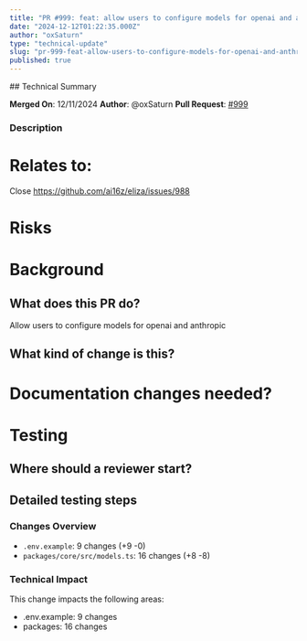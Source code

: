 ```yaml
---
title: "PR #999: feat: allow users to configure models for openai and anthropic"
date: "2024-12-12T01:22:35.000Z"
author: "oxSaturn"
type: "technical-update"
slug: "pr-999-feat-allow-users-to-configure-models-for-openai-and-anthropic"
published: true
---
```


<DiscussionSection>
## Technical Summary

**Merged On**: 12/11/2024
**Author**: @oxSaturn
**Pull Request**: [#999](https://github.com/ai16z/eliza/pull/999)

### Description
<!-- Use this template by filling in information and copy and pasting relevant items out of the html comments. -->

# Relates to:

<!-- LINK TO ISSUE OR TICKET -->
Close https://github.com/ai16z/eliza/issues/988

<!-- This risks section is to be filled out before final review and merge. -->

# Risks

<!--
Low, medium, large. List what kind of risks, and what could be effected.
-->

# Background

## What does this PR do?

Allow users to configure models for openai and anthropic

## What kind of change is this?

<!--
Bug fixes (non-breaking change which fixes an issue)
Improvements (misc. changes to existing features)
Features (non-breaking change which adds functionality)
Updates (new versions of included code)
-->

<!-- This "Why" section is most relevant if there is no linked issue explaining why. If there is a related issue it might make sense to skip this why section. -->
<!--
## Why are we doing this? Any context or related work?
-->

# Documentation changes needed?

<!--
My changes do not require a change to the project documentation.
My changes require a change to the project documentation.
If a docs change is needed: I have updated the documentation accordingly.
-->

<!-- Please show how you tested the PR. This will really help if the PR needs to be retested, and probably help the PR get merged quicker. -->

# Testing

## Where should a reviewer start?

## Detailed testing steps

<!--
None, automated tests are fine.
-->

<!--
- As [anon/admin], go to [link]
  - [do action]
  - verify [result]
-->

<!-- If there is a UI change, please include before and after screenshots or videos. This will speed up PRs being merged. It is extra nice to annotate screenshots with arrows or boxes pointing out the differences. -->
<!--
## Screenshots
### Before
### After
-->

<!-- If there is anything about the deploy, please make a note. -->
<!--
# Deploy Notes
-->

<!--  Copy and paste commandline output. -->
<!--
## Database changes
-->

<!--  If there is something more than the automated steps, please specifiy deploy instructions. -->
<!--
## Deployment instructions
-->

<!-- If you are on Discord, please join https://discord.gg/ai16z and state your Discord username here for contribute role and join us in #development-feed -->
<!--
## Discord username

-->


### Changes Overview
- `.env.example`: 9 changes (+9 -0)
- `packages/core/src/models.ts`: 16 changes (+8 -8)

### Technical Impact
This change impacts the following areas:
- .env.example: 9 changes
- packages: 16 changes
</DiscussionSection>
